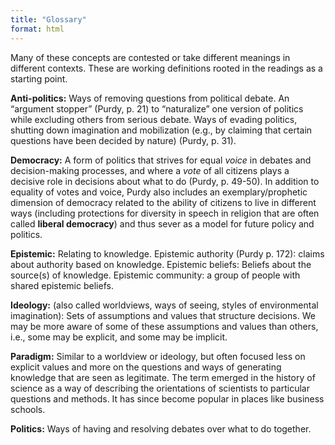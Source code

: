 ```yaml
---
title: "Glossary"
format: html
---
```


Many of these concepts are contested or take different meanings in different contexts. These are working definitions rooted in the readings as a starting point. 

**Anti-politics:** Ways of removing questions from political debate. An "argument stopper" (Purdy, p. 21) to "naturalize" one version of politics while excluding others from serious debate. Ways of evading politics, shutting down imagination and mobilization (e.g., by claiming that certain questions have been decided by nature) (Purdy, p. 31). 



**Democracy:** A form of politics that strives for equal *voice* in debates and decision-making processes, and where a *vote* of all citizens plays a decisive role in decisions about what to do (Purdy, p. 49-50). In addition to equality of votes and voice, Purdy also includes an exemplary/prophetic dimension of democracy related to the ability of citizens to live in different ways (including protections for diversity in speech in religion that are often called **liberal democracy**) and thus sever as a model for future policy and politics. 


**Epistemic:**  Relating to knowledge. Epistemic authority (Purdy p. 172): claims about authority based on knowledge. Epistemic beliefs: Beliefs about the source(s) of knowledge. Epistemic community: a group of people with shared epistemic beliefs. 


**Ideology:** (also called worldviews, ways of seeing, styles of environmental imagination): Sets of assumptions and values that structure decisions. We may be more aware of some of these assumptions and values than others, i.e., some may be explicit, and some may be implicit. 


**Paradigm:** Similar to a worldview or ideology, but often focused less on explicit values and more on the questions and ways of generating knowledge that are seen as legitimate. The term emerged in the history of science as a way of describing the orientations of scientists to particular questions and methods. It has since become popular in places like business schools. 


**Politics:** Ways of having and resolving debates over what to do together. 
